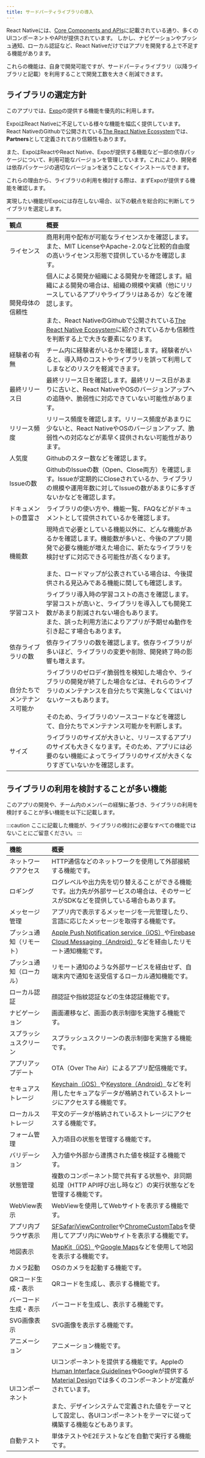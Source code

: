 ```yaml
---
title: サードパーティライブラリの導入
---
```


React Nativeには、[Core Components and APIs](https://reactnative.dev/docs/components-and-apis)に記載されている通り、多くのUIコンポーネントやAPIが提供されています。
しかし、ナビゲーションやプッシュ通知、ローカル認証など、React Nativeだけではアプリを開発する上で不足する機能があります。

これらの機能は、自身で開発可能ですが、サードパーティライブラリ（以降ライブラリと記載）を利用することで開発工数を大きく削減できます。

## ライブラリの選定方針

このアプリでは、[Expo](https://docs.expo.dev/)の提供する機能を優先的に利用します。

ExpoはReact Nativeに不足している様々な機能を幅広く提供しています。
React NativeのGithubで公開されている[The React Native Ecosystem](https://github.com/facebook/react-native/blob/main/ECOSYSTEM.md)では、**Partners**として定義されており信頼性もあります。

また、ExpoはReactやReact Native、Expoが提供する機能など一部の依存パッケージについて、利用可能なバージョンを管理しています。これにより、開発者は依存パッケージの適切なバージョンを迷うことなくインストールできます。

これらの理由から、ライブラリの利用を検討する際は、まずExpoが提供する機能を確認します。

実現したい機能がExpoには存在しない場合、以下の観点を総合的に判断してライブラリを選定します。

| 観点             | 概要                                                                                                                                                                                                                                                |
|:---------------|:--------------------------------------------------------------------------------------------------------------------------------------------------------------------------------------------------------------------------------------------------|
| ライセンス          | 商用利用や配布が可能なライセンスかを確認します。また、MIT LicenseやApache-2.0など比較的自由度の高いライセンス形態で提供しているかを確認します。                                                                                                                                                                |
| 開発母体の信頼性       | 個人による開発か組織による開発かを確認します。組織による開発の場合は、組織の規模や実績（他にリリースしているアプリやライブラリはあるか）などを確認します。<br/><br/>また、React NativeのGithubで公開されている[The React Native Ecosystem](https://github.com/facebook/react-native/blob/main/ECOSYSTEM.md)に紹介されているかも信頼性を判断する上で大きな要素になります。 |
| 経験者の有無         | チーム内に経験者がいるかを確認します。経験者がいると、導入時のコストやライブラリを誤って利用してしまなどのリスクを軽減できます。                                                                                                                                                                                  |
| 最終リリース日        | 最終リリース日を確認します。最終リリース日があまりに古いと、React NativeやOSのバージョンアップへの追随や、脆弱性に対応できていない可能性があります。                                                                                                                                                                 |
| リリース頻度         | リリース頻度を確認します。リリース頻度があまりに少ないと、React NativeやOSのバージョンアップ、脆弱性への対応などが素早く提供されない可能性があります。                                                                                                                                                                |
| 人気度            | Githubのスター数などを確認します。                                                                                                                                                                                                                              |
| Issueの数        | GithubのIssueの数（Open、Close両方）を確認します。Issueが定期的にCloseされているか、ライブラリの規模や運用年数に対してIssueの数があまりに多すぎないかなどを確認します。                                                                                                                                             |
| ドキュメントの豊富さ     | ライブラリの使い方や、機能一覧、FAQなどがドキュメントとして提供されているかを確認します。                                                                                                                                                                                                    |
| 機能数            | 現時点で必要としている機能以外に、どんな機能があるかを確認します。機能数が多いと、今後のアプリ開発で必要な機能が増えた場合に、新たなライブラリを検討せずに対応できる可能性が高くなります。<br/><br/>また、ロードマップが公表されている場合は、今後提供される見込みである機能に関しても確認します。                                                                                            |
| 学習コスト          | ライブラリ導入時の学習コストの高さを確認します。学習コストが高いと、ライブラリを導入しても開発工数があまり削減されない場合もあります。<br/>また、誤った利用方法によりアプリが予期せぬ動作を引き起こす場合もあります。                                                                                                                                     |
| 依存ライブラリの数      | 依存ライブラリの数を確認します。依存ライブラリが多いほど、ライブラリの変更や削除、開発終了時の影響も増えます。                                                                                                                                                                                           |
| 自分たちでメンテナンス可能か | ライブラリのゼロデイ脆弱性を検知した場合や、ライブラリの開発が終了した場合などは、それらのライブラリのメンテナンスを自分たちで実施しなくてはいけないケースもあります。<br/><br/>そのため、ライブラリのソースコードなどを確認して、自分たちでメンテナンス可能かを判断します。                                                                                                       |
| サイズ            | ライブラリのサイズが大きいと、リリースするアプリのサイズも大きくなります。そのため、アプリには必要のない機能によってライブラリのサイズが大きくなりすぎていないかを確認します。                                                                                                                                                           |

## ライブラリの利用を検討することが多い機能

このアプリの開発や、チーム内のメンバーの経験に基づき、ライブラリの利用を検討することが多い機能を以下に記載します。

:::caution
ここに記載した機能が、ライブラリの検討に必要なすべての機能ではないことにご留意ください。
:::

| 機能           | 概要                                                                                                                                                                                                                                                                                                            |
|:-------------|:--------------------------------------------------------------------------------------------------------------------------------------------------------------------------------------------------------------------------------------------------------------------------------------------------------------|
| ネットワークアクセス   | HTTP通信などのネットワークを使用して外部接続する機能です。                                                                                                                                                                                                                                                                               |
| ロギング         | ログレベルや出力先を切り替えることができる機能です。出力先が外部サービスの場合は、そのサービスがSDKなどを提供している場合もあります。                                                                                                                                                                                                                                          |
| メッセージ管理      | アプリ内で表示するメッセージを一元管理したり、言語に応じたメッセージを取得する機能です。                                                                                                                                                                                                                                                                  |
| プッシュ通知（リモート） | [Apple Push Notification service（iOS）](https://developer.apple.com/documentation/usernotifications/setting_up_a_remote_notification_server)や[Firebase Cloud Messaging（Android）](https://firebase.google.com/docs/cloud-messaging?hl=ja)などを経由したリモート通知機能です。                                                     |
| プッシュ通知（ローカル） | リモート通知のような外部サービスを経由せず、自端末内で通知を送受信するローカル通知機能です。                                                                                                                                                                                                                                                                |
| ローカル認証       | 顔認証や指紋認証などの生体認証機能です。                                                                                                                                                                                                                                                                                          |
| ナビゲーション      | 画面遷移など、画面の表示制御を実施する機能です。                                                                                                                                                                                                                                                                                      |
| スプラッシュスクリーン  | スプラッシュスクリーンの表示制御を実施する機能です。                                                                                                                                                                                                                                                                                    |
| アプリアップデート    | OTA（Over The Air）によるアプリ配信機能です。                                                                                                                                                                                                                                                                                |
| セキュアストレージ    | [Keychain（iOS）](https://developer.apple.com/documentation/security/keychain_services/)や[Keystore（Android）](https://developer.android.com/training/articles/keystore?hl=ja)などを利用したセキュアなデータが格納されているストレージにアクセスする機能です。                                                                                            |
| ローカルストレージ    | 平文のデータが格納されているストレージにアクセスする機能です。                                                                                                                                                                                                                                                                               |
| フォーム管理       | 入力項目の状態を管理する機能です。                                                                                                                                                                                                                                                                                             |
| バリデーション      | 入力値や外部から連携された値を検証する機能です。                                                                                                                                                                                                                                                                                      |
| 状態管理         | 複数のコンポーネント間で共有する状態や、非同期処理（HTTP API呼び出し時など）の実行状態などを管理する機能です。                                                                                                                                                                                                                                                   |
| WebView表示    | WebViewを使用してWebサイトを表示する機能です。                                                                                                                                                                                                                                                                                  |
| アプリ内ブラウザ表示   | [SFSafariViewController](https://developer.apple.com/documentation/safariservices/sfsafariviewcontroller)や[ChromeCustomTabs](https://developer.chrome.com/docs/android/custom-tabs/)を使用してアプリ内にWebサイトを表示する機能です。                                                                                                |
| 地図表示         | [MapKit（iOS）](https://developer.apple.com/documentation/mapkit/)や[Google Maps](https://developers.google.com/maps?hl=ja)などを使用して地図を表示する機能です。                                                                                                                                                                   |
| カメラ起動        | OSのカメラを起動する機能です。                                                                                                                                                                                                                                                                                              |
| QRコード生成・表示   | QRコードを生成し、表示する機能です。                                                                                                                                                                                                                                                                                           |
| バーコード生成・表示   | バーコードを生成し、表示する機能です。                                                                                                                                                                                                                                                                                           |
| SVG画像表示      | SVG画像を表示する機能です。                                                                                                                                                                                                                                                                                               |
| アニメーション      | アニメーション機能です。                                                                                                                                                                                                                                                                                                  |
| UIコンポーネント    | UIコンポーネントを提供する機能です。Appleの[Human Interface Guidelines](https://developers.apple.com/design/human-interface-guidelines/components/all-components)やGoogleが提供する[Material Design](https://m3.material.io/components)では多くのコンポーネントが定義がされています。<br/><br/>また、デザインシステムで定義された値をテーマとして設定し、各UIコンポーネントをテーマに従って構築する機能などもあります。 |
| 自動テスト        | 単体テストやE2Eテストなどを自動で実行する機能です。                                                                                                                                                                                                                                                                                   |

